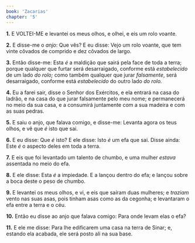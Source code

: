 ```yaml
---
book: 'Zacarias'
chapter: '5'
---
```


**1.** E VOLTEI-ME e levantei os meus olhos, e olhei, e eis um rolo voante.

**2.** E disse-me o *anjo*: Que vês? E eu disse: Vejo um rolo voante, que tem vinte côvados de comprido e dez côvados de largo.

**3.** Então disse-me: Esta *é* a maldição que sairá pela face de toda a terra; porque qualquer que furtar será desarraigado, conforme está *estabelecido* de um lado *do rolo;* como também qualquer que jurar *falsamente*, será desarraigado, conforme está *estabelecido* do outro lado *do rolo.*

**4.** Eu a farei sair, disse o Senhor dos Exércitos, e ela entrará na casa do ladrão, e na casa do que jurar falsamente pelo meu nome; e permanecerá no meio da sua casa, e a consumirá juntamente com a sua madeira e com as suas pedras.

**5.** E saiu o anjo, que falava comigo, e disse-me: Levanta agora os teus olhos, e vê que *é* isto que sai.

**6.** E eu disse: Que *é* isto? E ele disse: Isto *é* um efa que sai. Disse ainda: Este *é* o aspecto deles em toda a terra.

**7.** E eis que foi levantado um talento de chumbo, e uma mulher *estava* assentada no meio do efa.

**8.** E ele disse: Esta *é* a impiedade. E a lançou dentro do efa; e lançou sobre a boca deste o peso de chumbo.

**9.** E levantei os meus olhos, e vi, e eis que saíram duas mulheres; e *traziam* vento nas suas asas, pois tinham asas como as da cegonha; e levantaram o efa entre a terra e o céu.

**10.** Então eu disse ao anjo que falava comigo: Para onde levam elas o efa?

**11.** E ele me disse: Para lhe edificarem uma casa na terra de Sinar; e, estando ela acabada, ele será posto ali na sua base.